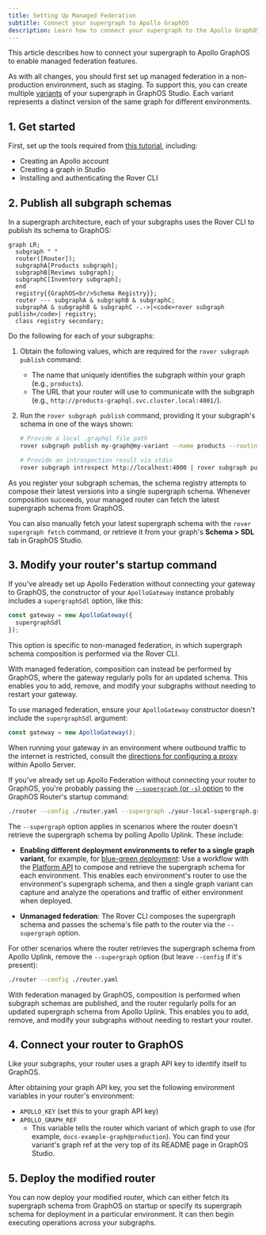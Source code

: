 ```yaml
---
title: Setting Up Managed Federation
subtitle: Connect your supergraph to Apollo GraphOS
description: Learn how to connect your supergraph to the Apollo GraphOS platform for managed GraphQL federation.
---
```


This article describes how to connect your supergraph to Apollo GraphOS to enable managed federation features.

<Note>

As with all changes, you should first set up managed federation in a non-production environment, such as staging. To support this, you can create multiple [variants](/graphos/get-started/concepts/graphs-and-variants#variants) of your supergraph in GraphOS Studio. Each variant represents a distinct version of the same graph for different environments.

</Note>

## 1. Get started

First, set up the tools required from [this tutorial](/graphos/get-started/quickstart), including:

- Creating an Apollo account
- Creating a graph in Studio
- Installing and authenticating the Rover CLI

## 2. Publish all subgraph schemas

In a supergraph architecture, each of your subgraphs uses the Rover CLI to publish its schema to GraphOS:

```mermaid
graph LR;
  subgraph " "
  router([Router]);
  subgraphA[Products subgraph];
  subgraphB[Reviews subgraph];
  subgraphC[Inventory subgraph];
  end
  registry{{GraphOS<br/>Schema Registry}};
  router --- subgraphA & subgraphB & subgraphC;
  subgraphA & subgraphB & subgraphC -.->|<code>rover subgraph publish</code>| registry;
  class registry secondary;
```

Do the following for each of your subgraphs:

1. Obtain the following values, which are required for the `rover subgraph publish` command:

    * The name that uniquely identifies the subgraph within your graph (e.g., `products`).
    * The URL that your router will use to communicate with the subgraph (e.g., `http://products-graphql.svc.cluster.local:4001/`).

2. Run the `rover subgraph publish` command, providing it your subgraph's schema in one of the ways shown:

    ```bash
    # Provide a local .graphql file path
    rover subgraph publish my-graph@my-variant --name products --routing-url http://products-graphql.svc.cluster.local:4001/ --schema ./schema.graphql 

    # Provide an introspection result via stdin
    rover subgraph introspect http://localhost:4000 | rover subgraph publish my-graph@my-variant --name products --routing-url http://products-graphql.svc.cluster.local:4001/ --schema -
    ```

As you register your subgraph schemas, the schema registry attempts to compose their latest versions into a single supergraph schema. Whenever composition succeeds, your managed router can fetch the latest supergraph schema from GraphOS.

You can also manually fetch your latest supergraph schema with the `rover supergraph fetch` command, or retrieve it from your graph's **Schema > SDL** tab in GraphOS Studio.

## 3. Modify your router's startup command

<ExpansionPanel title="Using Apollo Gateway?">

If you've already set up Apollo Federation without connecting your gateway to GraphOS, the constructor of your `ApolloGateway` instance probably includes a `supergraphSdl` option, like this:

```js {2}
const gateway = new ApolloGateway({
  supergraphSdl
});
```

This option is specific to non-managed federation, in which supergraph schema composition is performed via the Rover CLI.

With managed federation, composition can instead be performed by GraphOS, where the gateway regularly polls for an updated schema. This enables you to add, remove, and modify your subgraphs without needing to restart your gateway.

To use managed federation, ensure your `ApolloGateway` constructor doesn't include the `supergraphSdl` argument:

```js
const gateway = new ApolloGateway();
```

When running your gateway in an environment where outbound traffic to the internet is restricted, consult the [directions for configuring a proxy](/apollo-server/security/proxy-configuration) within Apollo Server.

</ExpansionPanel>

If you've already set up Apollo Federation without connecting your router to GraphOS, you're probably passing the [`--supergraph` (or `-s`) option](/graphos/reference/router/configuration#-s----supergraph) to the GraphOS Router's startup command:

```sh
./router --config ./router.yaml --supergraph ./your-local-supergraph.graphql
```

The `--supergraph` option applies in scenarios where the router doesn't retrieve the supergraph schema by polling Apollo Uplink. These include:

* **Enabling different deployment environments to refer to a single graph variant**, for example, for [blue-green deployment](/federation/managed-federation/deployment/#example-blue-green-deployment): Use a workflow with the [Platform API](/graphos/reference/platform-api/) to compose and retrieve the supergraph schema for each environment. This enables each environment's router to use the environment's supergraph schema, and then a single graph variant can capture and analyze the operations and traffic of either environment when deployed.

* **Unmanaged federation**: The Rover CLI composes the supergraph schema and passes the schema's file path to the router via the `--supergraph` option.

For other scenarios where the router retrieves the supergraph schema from Apollo Uplink, remove the `--supergraph` option (but leave `--config` if it's present):

```sh
./router --config ./router.yaml
```

With federation managed by GraphOS, composition is performed when subgraph schemas are published, and the router regularly polls for an updated supergraph schema from Apollo Uplink. This enables you to add, remove, and modify your subgraphs without needing to restart your router.


## 4. Connect your router to GraphOS

Like your subgraphs, your router uses a graph API key to identify itself to GraphOS.

<ObtainGraphApiKey />

After obtaining your graph API key, you set the following environment variables in your router's environment:

- `APOLLO_KEY` (set this to your graph API key)
- `APOLLO_GRAPH_REF`
    - This variable tells the router which variant of which graph to use (for example, `docs-example-graph@production`). You can find your variant's graph ref at the very top of its README page in GraphOS Studio.

## 5. Deploy the modified router

You can now deploy your modified router, which can either fetch its supergraph schema from GraphOS on startup or specify its supergraph schema for deployment in a particular environment. It can then begin executing operations across your subgraphs.
